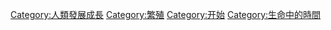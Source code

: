 {{Commonscat|Pregnancy}}

[[Category:人類發展成長|Category:人類發展成長]]
[[Category:繁殖|Category:繁殖]]
[[Category:开始|Category:开始]]
[[Category:生命中的時間|Category:生命中的時間]]